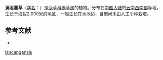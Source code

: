 {{Speciesbox
| name = 澜沧薹草
| status = 
| status_system = 
| image =
| genus = Carex
| species = lancangensis
| authority = S. Y. Liang
}}

'''澜沧薹草'''（[[学名|学名]]：{{lang|la|''Carex lancangensis''}}）是[[莎草科|莎草科]][[薹草属|薹草属]]的植物。分布在[[中国大陆|中国大陆]]的[[云南西南部|云南西南部]]等地，生长于海拔2,000米的地区，一般生长在水池边，目前尚未由人工引种栽培。

== 参考文献 ==
<div class="references-small">
* {{cite web| url =http://www.bioinfo.cn/db05/KmzwSpecies.php?action=view&id=25072| title =澜沧薹草| work =《中国高等植物数据库全库》| publisher =中国科学院微生物研究所| author =昆明植物研究所| accessdate =2009-02-25| deadurl =yes| archiveurl =https://web.archive.org/web/20160305021539/http://www.bioinfo.cn/db05/KmzwSpecies.php?action=view&id=25072| archivedate =2016-03-05}}
</div>
{{Taxonbar|from=Q15232542}}

{{DEFAULTSORT:Carex lancangensis}}
[[Category:薹草属|lancangensis]]


{{Carex-stub}}